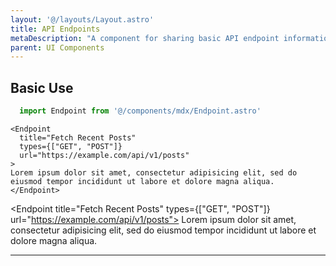 ```yaml
---
layout: '@/layouts/Layout.astro'
title: API Endpoints
metaDescription: "A component for sharing basic API endpoint information."
parent: UI Components
---
```



## Basic Use

```js
  import Endpoint from '@/components/mdx/Endpoint.astro'
```

```mdx
<Endpoint 
  title="Fetch Recent Posts"
  types={["GET", "POST"]}
  url="https://example.com/api/v1/posts"
>
Lorem ipsum dolor sit amet, consectetur adipisicing elit, sed do eiusmod tempor incididunt ut labore et dolore magna aliqua.
</Endpoint>
```

<Endpoint title="Fetch Recent Posts" types={["GET", "POST"]} url="https://example.com/api/v1/posts">
Lorem ipsum dolor sit amet, consectetur adipisicing elit, sed do eiusmod tempor incididunt ut labore et dolore magna aliqua.
</Endpoint>

---